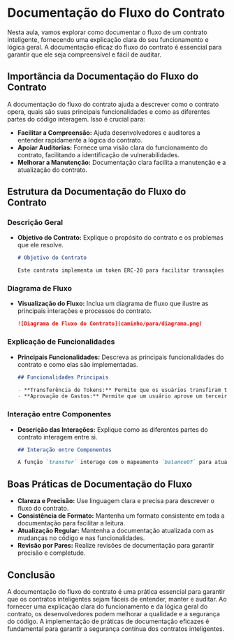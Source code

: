 # Documentação do Fluxo do Contrato

Nesta aula, vamos explorar como documentar o fluxo de um contrato inteligente, fornecendo uma explicação clara do seu funcionamento e lógica geral. A documentação eficaz do fluxo do contrato é essencial para garantir que ele seja compreensível e fácil de auditar.

## Importância da Documentação do Fluxo do Contrato

A documentação do fluxo do contrato ajuda a descrever como o contrato opera, quais são suas principais funcionalidades e como as diferentes partes do código interagem. Isso é crucial para:

- **Facilitar a Compreensão:** Ajuda desenvolvedores e auditores a entender rapidamente a lógica do contrato.
- **Apoiar Auditorias:** Fornece uma visão clara do funcionamento do contrato, facilitando a identificação de vulnerabilidades.
- **Melhorar a Manutenção:** Documentação clara facilita a manutenção e a atualização do contrato.

## Estrutura da Documentação do Fluxo do Contrato

### Descrição Geral

- **Objetivo do Contrato:** Explique o propósito do contrato e os problemas que ele resolve.

  ```markdown
  # Objetivo do Contrato

  Este contrato implementa um token ERC-20 para facilitar transações de criptomoedas de forma segura e eficiente.
  ```

### Diagrama de Fluxo

- **Visualização do Fluxo:** Inclua um diagrama de fluxo que ilustre as principais interações e processos do contrato.

  ```markdown
  ![Diagrama de Fluxo do Contrato](caminho/para/diagrama.png)
  ```

### Explicação de Funcionalidades

- **Principais Funcionalidades:** Descreva as principais funcionalidades do contrato e como elas são implementadas.

  ```markdown
  ## Funcionalidades Principais

  - **Transferência de Tokens:** Permite que os usuários transfiram tokens entre contas.
  - **Aprovação de Gastos:** Permite que um usuário aprove um terceiro para gastar tokens em seu nome.
  ```

### Interação entre Componentes

- **Descrição das Interações:** Explique como as diferentes partes do contrato interagem entre si.

  ```markdown
  ## Interação entre Componentes

  A função `transfer` interage com o mapeamento `balanceOf` para atualizar os saldos dos usuários após uma transferência.
  ```

## Boas Práticas de Documentação do Fluxo

- **Clareza e Precisão:** Use linguagem clara e precisa para descrever o fluxo do contrato.
- **Consistência de Formato:** Mantenha um formato consistente em toda a documentação para facilitar a leitura.
- **Atualização Regular:** Mantenha a documentação atualizada com as mudanças no código e nas funcionalidades.
- **Revisão por Pares:** Realize revisões de documentação para garantir precisão e completude.

## Conclusão

A documentação do fluxo do contrato é uma prática essencial para garantir que os contratos inteligentes sejam fáceis de entender, manter e auditar. Ao fornecer uma explicação clara do funcionamento e da lógica geral do contrato, os desenvolvedores podem melhorar a qualidade e a segurança do código. A implementação de práticas de documentação eficazes é fundamental para garantir a segurança contínua dos contratos inteligentes.
